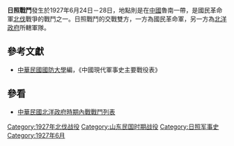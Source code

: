 {{Infobox Military Conflict|
campaign=|
image=|
caption=|
conflict=日照戰鬥|
date=1927年6月24日－28日|
place=[[中國|中國]]魯南|
result=北洋政府所轄部隊於稍事抵抗後，全軍撤退魯南的日照縣據點|
combatant1=[[國民革命軍|國民革命軍]]十七軍一師|
combatant2=直魯軍| 
commander1=[[曹萬順|曹萬順]]、[[余仲騏|余仲騏]]、[[杜起雲|杜起雲]] |
commander2=[[祝祥本|祝祥本]]|
strength1=|
strength2=2000|
casualties1=|
casualties2=|
}}
'''日照戰鬥'''發生於1927年6月24日－28日，地點則是在[[中國|中國]]魯南一帶，是國民革命軍[[北伐|北伐]]戰爭的戰鬥之一。日照戰鬥的交戰雙方，一方為國民革命軍，另一方為[[北洋政府|北洋政府]]所轄軍隊。
==參考文獻==
*[[中華民國|中華民國]][[國防大學_(臺灣)|國防大學]]編，《中國現代軍事史主要戰役表》
==參看==
*[[中華民國北洋政府時期內戰戰鬥列表|中華民國北洋政府時期內戰戰鬥列表]]

[[Category:1927年北伐战役|Category:1927年北伐战役]]
[[Category:山东民国时期战役|Category:山东民国时期战役]]
[[Category:日照军事史|Category:日照军事史]]
[[Category:1927年6月|Category:1927年6月]]